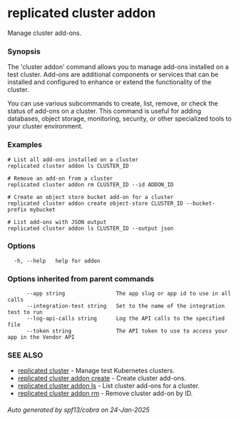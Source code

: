 # replicated cluster addon

Manage cluster add-ons.

### Synopsis

The 'cluster addon' command allows you to manage add-ons installed on a test cluster. Add-ons are additional components or services that can be installed and configured to enhance or extend the functionality of the cluster.

You can use various subcommands to create, list, remove, or check the status of add-ons on a cluster. This command is useful for adding databases, object storage, monitoring, security, or other specialized tools to your cluster environment.

### Examples

```
# List all add-ons installed on a cluster
replicated cluster addon ls CLUSTER_ID

# Remove an add-on from a cluster
replicated cluster addon rm CLUSTER_ID --id ADDON_ID

# Create an object store bucket add-on for a cluster
replicated cluster addon create object-store CLUSTER_ID --bucket-prefix mybucket

# List add-ons with JSON output
replicated cluster addon ls CLUSTER_ID --output json
```

### Options

```
  -h, --help   help for addon
```

### Options inherited from parent commands

```
      --app string                The app slug or app id to use in all calls
      --integration-test string   Set to the name of the integration test to run
      --log-api-calls string      Log the API calls to the specified file
      --token string              The API token to use to access your app in the Vendor API
```

### SEE ALSO

* [replicated cluster](replicated-cli-cluster)	 - Manage test Kubernetes clusters.
* [replicated cluster addon create](replicated-cli-cluster-addon-create)	 - Create cluster add-ons.
* [replicated cluster addon ls](replicated-cli-cluster-addon-ls)	 - List cluster add-ons for a cluster.
* [replicated cluster addon rm](replicated-cli-cluster-addon-rm)	 - Remove cluster add-on by ID.

###### Auto generated by spf13/cobra on 24-Jan-2025

